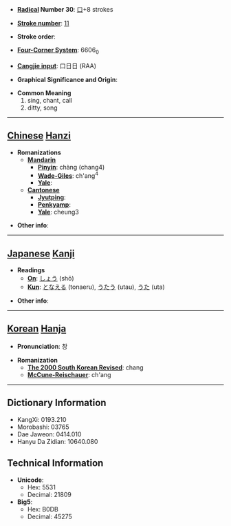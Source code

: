* '''[[Wiktionary:Chinese radical index| Radical]] Number 30''': [[Wiktionary:Chinese radical index 口|口]]+8 strokes

* '''[[Wiktionary:Chinese total strokes index|Stroke number]]''': [[Wiktionary:Chinese total strokes index 11|11]]

* '''Stroke order''': 

* '''[[Wiktionary:Chinese four corner index|Four-Corner System]]''': 6606<sub>0</sub>

* '''[[Wiktionary:Chinese Cangjie index|Cangjie input]]''': 口日日 (RAA)

* '''Graphical Significance and Origin''': 

* '''Common Meaning'''
*#sing, chant, call
*# ditty, song


----

== [[Chinese]] [[Hanzi]] ==

* '''Romanizations'''
** '''[[Mandarin]]'''
*** '''[[Pinyin]]''': chàng (chang4)
*** '''[[Wade-Giles]]''': ch'ang<sup>4</sup>
*** '''[[Yale]]''': 
** '''[[Cantonese]]'''
*** '''[[Jyutping]]''':
*** '''[[Penkyamp]]''': 
*** '''[[Yale]]''': cheung3

* '''Other info''': 

----

== [[Japanese]] [[Kanji]] ==

* '''Readings'''
** '''[[On]]''': [[しょう]] (shō)
** '''[[Kun]]''': [[となえる]] (tonaeru), [[うたう]] (utau), [[うた]] (uta)

* '''Other info''':  

----

== [[Korean]] [[Hanja]] ==

* '''Pronunciation''': 창

* '''Romanization'''
** '''[[The 2000 South Korean Revised Romanization|The 2000 South Korean Revised]]''': chang
** '''[[McCune-Reischauer]]''': ch'ang

----

== Dictionary Information ==

* KangXi: 0193.210
* Morobashi: 03765
* Dae Jaweon: 0414.010
* Hanyu Da Zidian: 10640.080

== Technical Information ==

* '''Unicode''':
** Hex: 5531
** Decimal: 21809
* '''Big5''':
** Hex: B0DB
** Decimal: 45275